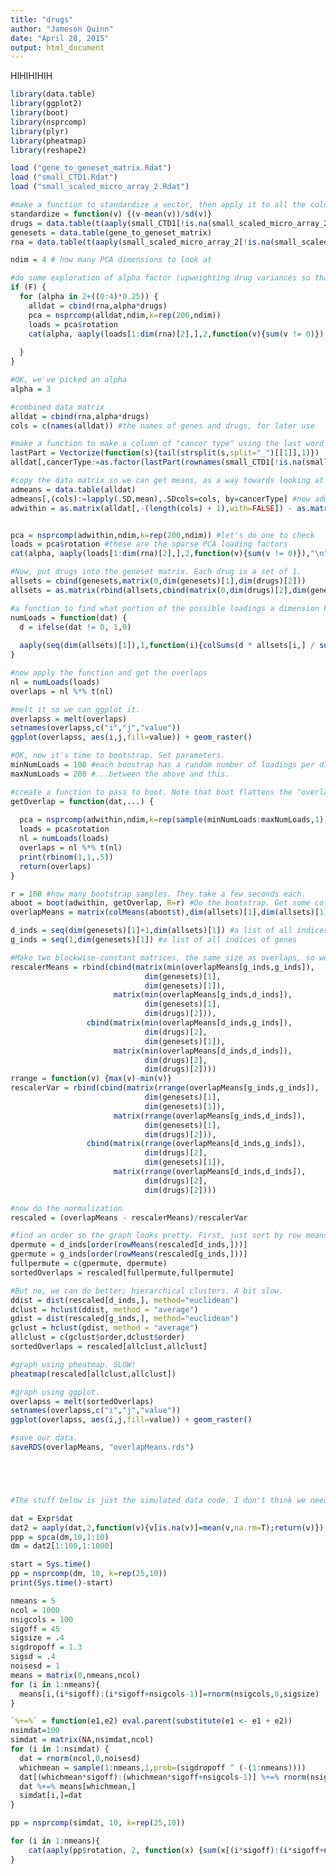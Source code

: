 ```yaml
---
title: "drugs"
author: "Jameson Quinn"
date: "April 28, 2015"
output: html_document
---
```


HIHIHIHIH

```r
library(data.table)
library(ggplot2)
library(boot)
library(nsprcomp)
library(plyr)
library(pheatmap)
library(reshape2)

load ("gene_to_geneset_matrix.Rdat")
load ("small_CTD1.Rdat")
load ("small_scaled_micro_array_2.Rdat")

#make a function to standardize a vector, then apply it to all the columns of drugs and rna
standardize = function(v) {(v-mean(v))/sd(v)}
drugs = data.table(t(aaply(small_CTD1[!is.na(small_scaled_micro_array_2[,1]),],2,standardize)))
genesets = data.table(gene_to_geneset_matrix)
rna = data.table(t(aaply(small_scaled_micro_array_2[!is.na(small_scaled_micro_array_2[,1]),],2,standardize)))

ndim = 4 # how many PCA dimensions to look at

#do some exploration of alpha factor (upweighting drug variances so that they aren't swamped by the more-numerous RNA data)... commented out
if (F) {
  for (alpha in 2+((0:4)*0.25)) {
    alldat = cbind(rna,alpha*drugs)
    pca = nsprcomp(alldat,ndim,k=rep(200,ndim))
    loads = pca$rotation
    cat(alpha, aaply(loads[1:dim(rna)[2],],2,function(v){sum(v != 0)}),"\n")
  
  }
}

#OK, we've picked an alpha
alpha = 3

#combined data matrix
alldat = cbind(rna,alpha*drugs)
cols = c(names(alldat)) #the names of genes and drugs, for later use

#make a function to make a column of "cancer type" using the last word of the row names of rna
lastPart = Vectorize(function(s){tail(strsplit(s,split="_")[[1]],1)})
alldat[,cancerType:=as.factor(lastPart(rownames(small_CTD1[!is.na(small_scaled_micro_array_2[,1]),])))]

#copy the data matrix so we can get means, as a way towards looking at within- vs. between-group variance (group=cancer type)
admeans = data.table(alldat)
admeans[,(cols):=lapply(.SD,mean),.SDcols=cols, by=cancerType] #now admeans is the all-data-means
adwithin = as.matrix(alldat[,-(length(cols) + 1),with=FALSE]) - as.matrix(admeans[,-(length(cols) + 1),with=FALSE]) #adwithin has within-group variability for all data


pca = nsprcomp(adwithin,ndim,k=rep(200,ndim)) #let's do one to check
loads = pca$rotation #these are the sparse PCA loading factors
cat(alpha, aaply(loads[1:dim(rna)[2],],2,function(v){sum(v != 0)}),"\n") #how many of the 200 loading factors relate to genes, as opposed to drugs, for each dimension?

#Now, put drugs into the geneset matrix. Each drug is a set of 1.
allsets = cbind(genesets,matrix(0,dim(genesets)[1],dim(drugs)[2]))
allsets = as.matrix(rbind(allsets,cbind(matrix(0,dim(drugs)[2],dim(genesets)[2]),diag(dim(drugs)[2]))))

#a function to find what portion of the possible loadings a dimension has in each geneset or drug. Returns a matrix (genes,drugs) x (dimensions). That matrix can be self-multiplied to get overlap factors.
numLoads = function(dat) {
  d = ifelse(dat != 0, 1,0)
  
  aaply(seq(dim(allsets)[1]),1,function(i){colSums(d * allsets[i,] / sum(allsets[i,]))})
}

#now apply the function and get the overlaps
nl = numLoads(loads)
overlaps = nl %*% t(nl)

#melt it so we can ggplot it.
overlapss = melt(overlaps)
setnames(overlapss,c("i","j","value"))
ggplot(overlapss, aes(i,j,fill=value)) + geom_raster()

#OK, now it's time to bootstrap. Set parameters.
minNumLoads = 100 #each boostrap has a random number of loadings per dimension, uniformly...
maxNumLoads = 200 #...between the above and this.

#create a function to pass to boot. Note that boot flattens the "overlap" matrix into vectors, so it will fit in rows of the "t" matrix it returns
getOverlap = function(dat,...) {
  
  pca = nsprcomp(adwithin,ndim,k=rep(sample(minNumLoads:maxNumLoads,1),ndim))
  loads = pca$rotation
  nl = numLoads(loads)
  overlaps = nl %*% t(nl)
  print(rbinom(1,1,.5))
  return(overlaps)
}

r = 100 #how many bootstrap samples. They take a few seconds each.
aboot = boot(adwithin, getOverlap, R=r) #Do the bootstrap. Get some coffee.
overlapMeans = matrix(colMeans(aboot$t),dim(allsets)[1],dim(allsets)[1]) #now average the results across bootstrap samples, and put them back from vector into matrix form.

d_inds = seq(dim(genesets)[1]+1,dim(allsets)[1]) #a list of all indices of drugs
g_inds = seq(1,dim(genesets)[1]) #a list of all indices of genes

#Make two blockwise-constant matrices, the same size as overlaps, so we can normalize the values, so that graphing things will have visible stuff happening in all 4 quadrants.
rescalerMeans = rbind(cbind(matrix(min(overlapMeans[g_inds,g_inds]),
                              dim(genesets)[1],
                              dim(genesets)[1]), 
                       matrix(min(overlapMeans[g_inds,d_inds]),
                              dim(genesets)[1],
                              dim(drugs)[2])),
                 cbind(matrix(min(overlapMeans[d_inds,g_inds]),
                              dim(drugs)[2],
                              dim(genesets)[1]), 
                       matrix(min(overlapMeans[d_inds,d_inds]),
                              dim(drugs)[2],
                              dim(drugs)[2])))
rrange = function(v) {max(v)-min(v)}
rescalerVar = rbind(cbind(matrix(rrange(overlapMeans[g_inds,g_inds]),
                              dim(genesets)[1],
                              dim(genesets)[1]), 
                       matrix(rrange(overlapMeans[g_inds,d_inds]),
                              dim(genesets)[1],
                              dim(drugs)[2])),
                 cbind(matrix(rrange(overlapMeans[d_inds,g_inds]),
                              dim(drugs)[2],
                              dim(genesets)[1]), 
                       matrix(rrange(overlapMeans[d_inds,d_inds]),
                              dim(drugs)[2],
                              dim(drugs)[2])))

#now do the normalization
rescaled = (overlapMeans - rescalerMeans)/rescalerVar

#find an order so the graph looks pretty. First, just sort by row means, within genes and within drugs
dpermute = d_inds[order(rowMeans(rescaled[d_inds,]))]
gpermute = g_inds[order(rowMeans(rescaled[g_inds,]))]
fullpermute = c(gpermute, dpermute)
sortedOverlaps = rescaled[fullpermute,fullpermute]

#But no, we can do better; hierarchical clusters. A bit slow.
ddist = dist(rescaled[d_inds,], method="euclidean")
dclust = hclust(ddist, method = "average")
gdist = dist(rescaled[g_inds,], method="euclidean")
gclust = hclust(gdist, method = "average")
allclust = c(gclust$order,dclust$order)
sortedOverlaps = rescaled[allclust,allclust]

#graph using pheatmap. SLOW!
pheatmap(rescaled[allclust,allclust])

#graph using ggplot.
overlapss = melt(sortedOverlaps)
setnames(overlapss,c("i","j","value"))
ggplot(overlapss, aes(i,j,fill=value)) + geom_raster()

#save our data.
saveRDS(overlapMeans, "overlapMeans.rds")





#The stuff below is just the simulated data code. I don't think we need it, it was just to explore the packages and see if what we were doing was reasonable. It helped me decide to focus on the first 4 PCA dimensions.

dat = Expr$dat
dat2 = aaply(dat,2,function(v){v[is.na(v)]=mean(v,na.rm=T);return(v)})
ppp = spca(dm,10,1:10)
dm = dat2[1:100,1:1000]

start = Sys.time()
pp = nsprcomp(dm, 10, k=rep(25,10))
print(Sys.time()-start)

nmeans = 5
ncol = 1000
nsigcols = 100
sigoff = 45
sigsize = .4
sigdropoff = 1.3
sigsd = .4
noisesd = 1
means = matrix(0,nmeans,ncol)
for (i in 1:nmeans){
  means[i,(i*sigoff):(i*sigoff+nsigcols-1)]=rnorm(nsigcols,0,sigsize)
}

`%+=%` = function(e1,e2) eval.parent(substitute(e1 <- e1 + e2))
nsimdat=100
simdat = matrix(NA,nsimdat,ncol)
for (i in 1:nsimdat) {
  dat = rnorm(ncol,0,noisesd)
  whichmean = sample(1:nmeans,1,prob=(sigdropoff ^ (-(1:nmeans))))
  dat[(whichmean*sigoff):(whichmean*sigoff+nsigcols-1)] %+=% rnorm(nsigcols,0,sigsd)
  dat %+=% means[whichmean,]
  simdat[i,]=dat
}

pp = nsprcomp(simdat, 10, k=rep(25,10))

for (i in 1:nmeans){
    cat(aaply(pp$rotation, 2, function(x) {sum(x[(i*sigoff):(i*sigoff+nsigcols-1)] != 0)}),"\n")
}
```
